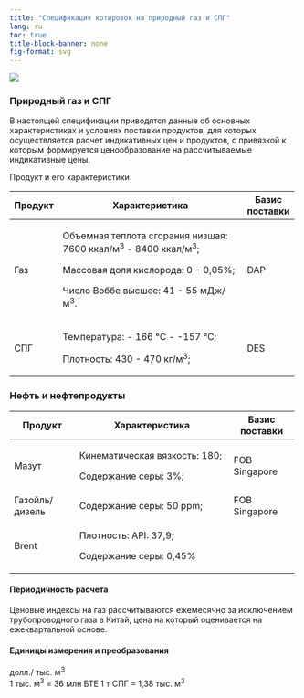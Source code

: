 ```yaml
---
title: "Спецификация котировок на природный газ и СПГ"
lang: ru
toc: true
title-block-banner: none
fig-format: svg
---
```


![](../images/icon-gas.svg)

### Природный газ и СПГ

В настоящей спецификации приводятся данные об основных характеристиках и условиях поставки продуктов, для которых осуществляется расчет индикативных цен и продуктов, с привязкой к которым формируется ценообразование на рассчитываемые индикативные цены.

Продукт и его характеристики

+--------------+--------------------------------------------------------------------+----------------+
| Продукт      | Характеристика                                                     | Базис поставки |
+==============+====================================================================+================+
| Газ          | Объемная теплота сгорания низшая: 7600 ккал/м^3^ - 8400 ккал/м^3^; | DAP            |
|              |                                                                    |                |
|              | Массовая доля кислорода: 0 - 0,05%;                                |                |
|              |                                                                    |                |
|              | Число Воббе высшее: 41 - 55 мДж/м^3^.                              |                |
+--------------+--------------------------------------------------------------------+----------------+
| СПГ          | Температура: - 166 °C - -157 °C;                                   | DES            |
|              |                                                                    |                |
|              | Плотность: 430 - 470 кг/м^3^;                                      |                |
+--------------+--------------------------------------------------------------------+----------------+

### Нефть и нефтепродукты

+----------------+--------------------------------------+----------------+
| Продукт        | Характеристика                       | Базис поставки |
+================+======================================+================+
| Мазут          | Кинематическая вязкость: 180;        | FOB Singapore  |
|                |                                      |                |
|                | Содержание серы: 3%;                 |                |
+----------------+--------------------------------------+----------------+
| Газойль/дизель | Содержание серы: 50 ppm;             | FOB Singapore  |
+----------------+--------------------------------------+----------------+
| Brent          | Плотность: API: 37,9;                |                |
|                |                                      |                |
|                | Cодержание серы: 0,45%               |                |
+----------------+--------------------------------------+----------------+

#### Периодичность расчета
Ценовые индексы на газ рассчитываются ежемесячно за исключением трубопроводного газа в Китай, цена на который оценивается на ежеквартальной основе.


#### Единицы измерения и преобразования

долл./ тыс. м^3^  
1 тыс. м^3^  = 36 млн БТЕ 
1 т СПГ = 1,38 тыс. м^3^
